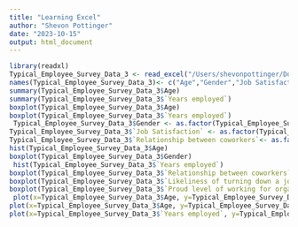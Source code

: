 ```yaml
---
title: "Learning Excel"
author: "Shevon Pottinger"
date: "2023-10-15"
output: html_document
---
```


```r
library(readxl)
Typical_Employee_Survey_Data_3 <- read_excel("/Users/shevonpottinger/Downloads/Typical_Employee_Survey_Data-3.xlsx")
names(Typical_Employee_Survey_Data_3)<- c("Age","Gender","Job Satisfaction","Most important job characteristics","Years employed","likeliness of Promotion","Making decisions that affect work","Participate in budgetary decisions","Proud level of working for organization","Likeliness of turning down a job offer","Relationship between coworkers")
summary(Typical_Employee_Survey_Data_3$Age)
summary(Typical_Employee_Survey_Data_3$`Years employed`)
boxplot(Typical_Employee_Survey_Data_3$Age)
boxplot(Typical_Employee_Survey_Data_3$`Years employed`)
 Typical_Employee_Survey_Data_3$Gender <- as.factor(Typical_Employee_Survey_Data_3$Gender)
Typical_Employee_Survey_Data_3$`Job Satisfaction` <- as.factor(Typical_Employee_Survey_Data_3$`Job Satisfaction`)
Typical_Employee_Survey_Data_3$`Relationship between coworkers`<- as.factor(Typical_Employee_Survey_Data_3$`Relationship between coworkers`)
hist(Typical_Employee_Survey_Data_3$Age)
boxplot(Typical_Employee_Survey_Data_3$Gender)
 hist(Typical_Employee_Survey_Data_3$`Years employed`)
boxplot(Typical_Employee_Survey_Data_3$`Relationship between coworkers`)
boxplot(Typical_Employee_Survey_Data_3$`Likeliness of turning down a job offer`)
boxplot(Typical_Employee_Survey_Data_3$`Proud level of working for organization`)
 plot(x=Typical_Employee_Survey_Data_3$Age, y=Typical_Employee_Survey_Data_3$`Years employed`)
plot(x=Typical_Employee_Survey_Data_3$Age, y=Typical_Employee_Survey_Data_3$`Likeliness of turning down a job offer`)
plot(x=Typical_Employee_Survey_Data_3$`Years employed`, y=Typical_Employee_Survey_Data_3$`Relationship between coworkers`)


```

